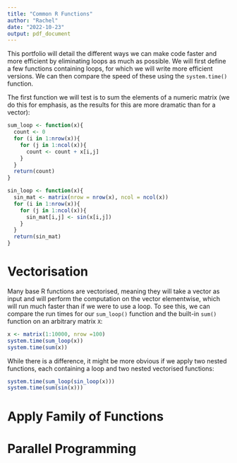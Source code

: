 ```yaml
---
title: "Common R Functions"
author: "Rachel"
date: "2022-10-23"
output: pdf_document
---
```

This portfolio will detail the different ways we can make code faster and more efficient by eliminating loops as much as possible. We will first define a few functions containing loops, for which we will write more efficient versions. We can then compare the speed of these using the `system.time()` function.

The first function we will test is to sum the elements of a numeric matrix (we do this for emphasis, as the results for this are more dramatic than for a vector):
```r
sum_loop <- function(x){
  count <- 0
  for (i in 1:nrow(x)){
    for (j in 1:ncol(x)){
      count <- count + x[i,j]
    }
  }
  return(count)
}
```

```r
sin_loop <- function(x){
  sin_mat <- matrix(nrow = nrow(x), ncol = ncol(x))
  for (i in 1:nrow(x)){
    for (j in 1:ncol(x)){
      sin_mat[i,j] <- sin(x[i,j])
    }
  }
  return(sin_mat)
}
```


# Vectorisation
Many base R functions are vectorised, meaning they will take a vector as input and will perform the computation on the vector elementwise, which will run much faster than if we were to use a loop. To see this, we can compare the run times for our `sum_loop()` function and the built-in `sum()` function on an arbitrary matrix `X`:
```r
x <- matrix(1:10000, nrow =100)
system.time(sum_loop(x))
system.time(sum(x))
```
While there is a difference, it might be more obvious if we apply two nested functions, each containing a loop and two nested vectorised functions:
```r
system.time(sum_loop(sin_loop(x)))
system.time(sum(sin(x)))
```


# Apply Family of Functions



# Parallel Programming